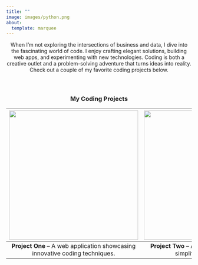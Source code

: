 ```yaml
---
title: ""
image: images/python.png
about:
  template: marquee
---
```


<style>
  /* Adjust the hero image size in the marquee template */
  .marquee .hero-image img {
    max-width: 50%; /* Adjust as needed */
    height: auto;
    margin: auto;
  }

  /* Hover effect for clickable images in the table */
  table img {
    transition: transform 0.3s ease;
    cursor: pointer;
  }
  table img:hover {
    transform: translateY(-10px);
  }
</style>

<div style="text-align: center;">


When I'm not exploring the intersections of business and data, I dive into the fascinating world of code. I enjoy crafting elegant solutions, building web apps, and experimenting with new technologies. Coding is both a creative outlet and a problem-solving adventure that turns ideas into reality. Check out a couple of my favorite coding projects below.

<div style="clear: both; margin-top: 60px;"></div>

<!-- My Coding Projects Section -->
<center>
  <h3>My Coding Projects</h3>
</center>

<div style="text-align: center;">

| [![](images/python.png){width="350px"}](college_work.qmd) | [![](images/python.png){width="350px"}](college_work.qmd) |
|:----------------------------------:|:----------------------------------:|
| **Project One** – A web application showcasing innovative coding techniques. | **Project Two** – An automation tool I built to simplify everyday tasks. |

</div>